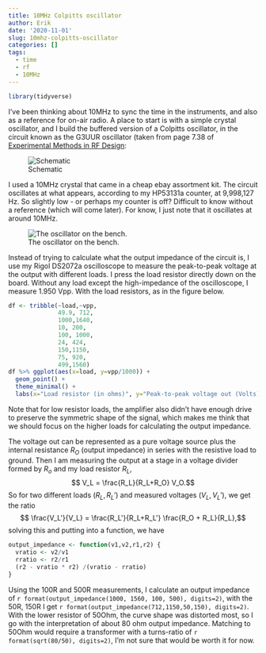 ```yaml
---
title: 10MHz Colpitts oscillator
author: Erik
date: '2020-11-01'
slug: 10mhz-colpitts-oscillator
categories: []
tags:
  - time
  - rf
  - 10MHz
---
```


```r
library(tidyverse)
```


I've been thinking about 10MHz to sync the time in the instruments, and also as a
reference for on-air radio. A place to start is with a simple crystal oscillator, and
I build the buffered version of a Colpitts oscillator, in the circuit 
known as the G3UUR oscillator (taken from page 7.38 of [Experimental Methods in RF Design](https://www.amazon.com/Experimental-Methods-Design-ARRL-Inc/dp/087259923X):

![Schematic](/post/2020-11-01-10mhz-colpitts-oscillator/colpitts_page1.png)

I used a 10MHz crystal that came in a cheap ebay assortment kit. 
The circuit oscillates at what appears, according to my HP53131a counter, at 9,998,127 Hz.
So slightly low - or perhaps my counter is off? Difficult to know without a reference 
(which will come later). For know, I just note that it oscillates at around 10MHz.

![The oscillator on the bench.](/post/2020-11-01-10mhz-colpitts-oscillator/2020-10-28-colpitts.jpg)


Instead of trying to calculate what the output impedance of the circuit is, I use my
Rigol DS2072a oscilloscope to measure the peak-to-peak voltage at the output with
different loads. I press the load resistor directly down on the board. Without any load
except the high-impedance of the oscilloscope, I measure 1.950 Vpp. With the load resistors,
as in the figure below. 

```r
df <- tribble(~load,~vpp,
              49.9, 712,
              1000,1640,
              10, 200,
              100, 1000,
              24, 424,
              150,1150,
              75, 920,
              499,1560)
df %>% ggplot(aes(x=load, y=vpp/1000)) +
  geom_point() +
  theme_minimal() +
  labs(x="Load resistor (in ohms)", y="Peak-to-peak voltage out (Volts)")
```

Note that for low resistor loads, the amplifier also didn't have enough drive to
preserve the symmetric shape of the signal, which makes me think that we should 
focus on the higher loads for calculating the output impedance. 

The voltage out can be represented as a pure voltage source plus the internal
resistance $R_O$ (output impedance) in series with the resistive load to ground. Then
I am measuring the output at a stage in a voltage divider formed by $R_o$ and my
load resistor $R_L$, 
$$ V_L = \frac{R_L}{R_L+R_O} V_O.$$ So for two different loads $(R_L,R_L')$ 
and measured voltages $(V_L, V_L')$, we get the ratio
$$ \frac{V_L'}{V_L} = \frac{R_L'}{R_L+R_L'} \frac{R_O + R_L}{R_L},$$
solving this and putting into a function, we have
```r
output_impedance <- function(v1,v2,r1,r2) {
  vratio <- v2/v1
  rratio <- r2/r1
  (r2 - vratio * r2) /(vratio - rratio)
}
```

Using the 100R and 500R measurements, I calculate an output impedance of `r format(output_impedance(1000, 1560, 100, 500), digits=2)`, with
the 50R, 150R I get `r format(output_impedance(712,1150,50,150), digits=2)`. With the lower resistor of 50Ohm, the curve shape was distorted most, 
so I go with the interpretation of about 80 ohm output impedance. Matching to 50Ohm would require a transformer with a turns-ratio
of `r format(sqrt(80/50), digits=2)`, I'm not sure that would be worth it for now.  




